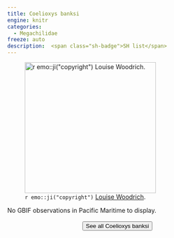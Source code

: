 ```yaml
---
title: Coelioxys banksi
engine: knitr
categories:
  - Megachilidae
freeze: auto
description:  <span class="sh-badge">SH list</span>
---
```

![`r emo::ji("copyright")` [Louise Woodrich ](https://inaturalist.ca/photos/253433525/).](https://inaturalist-open-data.s3.amazonaws.com/photos/253433525/large.jpeg){height=300}



No GBIF observations in Pacific Maritime to display.
<br><br>
<center>


<a href="https://inaturalist.ca/observations?place_id=any&quality_grade=research&subview=map&taxon_id=626602"><button type="button" class="btn btn-secondary">See all Coelioxys banksi <i class="fa-solid fa-arrow-up-right-from-square"></i> </button></a>
</center>

